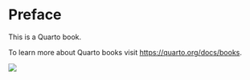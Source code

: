# Preface {.unnumbered}

This is a Quarto book.

To learn more about Quarto books visit <https://quarto.org/docs/books>.


![](./JPEG_example_flower.jpeg)
